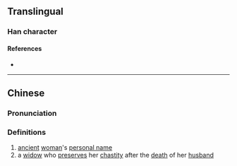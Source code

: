 {{character info}}
==Translingual==

===Han character===
{{Han char|rn=38|rad=女|as=03|sn=6|four=|canj=VNO|ids=⿰女久}}

====References====
* {{Han ref|kx=0256.041|dkj=06048|dj=0518.070|hdz=21027.030|uh=597A|ud=22906}}

----

==Chinese==
{{zh-forms}}

===Pronunciation===
{{zh-pron
|m=jiǔ
|c=gau2
|mc=
|oc=
|ma=
|cat=pn,n
}}

===Definitions===
{{zh-hanzi}}

# [[ancient]] [[woman]]'s [[personal name]]
# a [[widow]] who [[preserve]]s her [[chastity]] after the [[death]] of her [[husband]]